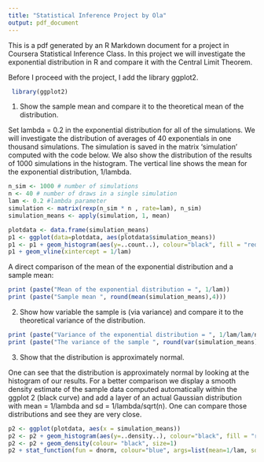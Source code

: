 ```yaml
---
title: "Statistical Inference Project by Ola"
output: pdf_document
---
```


This is a pdf generated by an R Markdown document for a project in Coursera Statistical Inference Class. In this project we will investigate the exponential distribution in R and compare it with the Central Limit Theorem. 

Before I proceed with the project, I add the library ggplot2.
```r
 library(ggplot2)
```

1. Show the sample mean and compare it to the theoretical mean of the distribution.

Set lambda = 0.2 in the exponential distribution for all of the simulations. We will investigate the distribution of averages of 40 exponentials in one thousand simulations. The simulation is saved in the matrix 'simulation' computed with the code below. We also show the distribution of the results of 1000 simulations in the histogram. The vertical line shows the mean for the exponential distribution, 1/lambda.


```r
n_sim <- 1000 # number of simulations
n <- 40 # number of draws in a single simulation
lam <- 0.2 #lambda parameter
simulation <- matrix(rexp(n_sim * n , rate=lam), n_sim)
simulation_means <- apply(simulation, 1, mean)

plotdata <- data.frame(simulation_means)
p1 <- ggplot(data=plotdata, aes(plotdata$simulation_means))
p1 <- p1 + geom_histogram(aes(y=..count..), colour="black", fill = "red")
p1 + geom_vline(xintercept = 1/lam)

```

A direct comparison of the mean of the exponential distribution and a sample mean:


```r
print (paste("Mean of the exponential distribution = ", 1/lam))
print (paste("Sample mean ", round(mean(simulation_means),4)))
```

2. Show how variable the sample is (via variance) and compare it to the theoretical variance of the distribution.

```r
print (paste("Variance of the exponential distribution = ", 1/lam/lam/n))
print (paste("The variance of the sample ", round(var(simulation_means),4)))
```

3. Show that the distribution is approximately normal.

One can see that the distribution is approximately normal by looking at the histogram of our results. For a better comparison we display a smooth density estimate of the sample data computed automatically within the ggplot 2 (black curve) and add a layer of an actual Gaussian distribution with mean = 1/lambda and sd = 1/lambda/sqrt(n). One can compare those distributions and see they are very close.


```r
p2 <- ggplot(plotdata, aes(x = simulation_means))
p2 <- p2 + geom_histogram(aes(y=..density..), colour="black", fill = "red")
p2 <- p2 + geom_density(colour= "black", size=1)
p2 + stat_function(fun = dnorm, colour="blue", args=list(mean=1/lam, sd=1/lam/sqrt(n)))
```